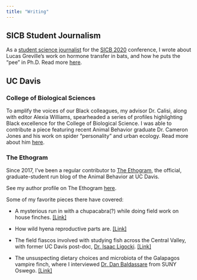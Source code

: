 ```yaml
---
title: "Writing"
---
```


## SICB Student Journalism

As a [student science journalist](http://www.sicb.org/students/awards.php3#support) for the [SICB 2020](https://burkclients.com/sicb/meetings/2020/site/) conference, I wrote about Lucas Greville's work on hormone transfer in bats, and how he puts the "pee" in Ph.D. Read more [here](http://www.sicb.org/students/2020/farrar.php). 


## UC Davis 

### College of Biological Sciences

To amplify the voices of our Black colleagues, my advisor Dr. Calisi, along with editor Alexia Williams, spearheaded a series of profiles highlighting Black excellence for the College of Biological Science. I was able to contribute a piece featuring recent Animal Behavior graduate Dr. Cameron Jones and his work on spider "personality" and urban ecology. Read more about him [here](https://biology.ucdavis.edu/news/dr-cameron-jones-recounts-his-work-behavioral-ecologist).

### The Ethogram 

Since 2017, I've been a regular contributor to [The Ethogram](https://theethogram.com/), the official, graduate-student run blog of the Animal Behavior at UC Davis. 

See my author profile on The Ethogram [here](https://theethogram.com/author/vsfarrar/). 

Some of my favorite pieces there have covered: 

*  A mysterious run in with a chupacabra(?) while doing field work on house finches. [[Link]](https://theethogram.com/2017/12/01/field-fiasco-friday-chupacabra-attack/)  

*  How wild hyena reproductive parts are. [[Link]](https://theethogram.com/2018/05/22/creature-feature-spotted-hyena/)

*  The field fiascos involved with studying fish across the Central Valley, with former UC Davis post-doc, [Dr. Isaac Ligocki](https://isaacligocki.com/). [[Link]](https://theethogram.com/2018/01/19/field-fiasco-fish-in-the-driveway/)

*  The unsuspecting dietary choices and microbiota of the Galapagos vampire finch, where I interviewed [Dr. Dan Baldassare](https://danbaldassarre.weebly.com/) from SUNY Oswego. [[Link]](https://theethogram.com/2018/10/30/creature-feature-vampire-finch/)




